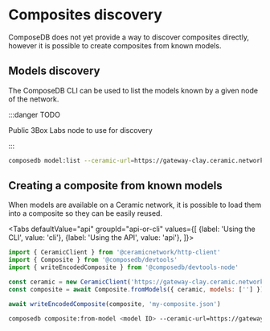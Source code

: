 
# Composites discovery

ComposeDB does not yet provide a way to discover composites directly, however it is possible to create composites from known models.

## Models discovery

The ComposeDB CLI can be used to list the models known by a given node of the network.

:::danger TODO

Public 3Box Labs node to use for discovery

:::

```sh
composedb model:list --ceramic-url=https://gateway-clay.ceramic.network --table
```

## Creating a composite from known models

When models are available on a Ceramic network, it is possible to load them into a composite so they can be easily reused.

<Tabs
  defaultValue="api"
  groupId="api-or-cli"
  values={[
    {label: 'Using the CLI', value: 'cli'},
    {label: 'Using the API', value: 'api'},
  ]}>
  <TabItem value="api">

```js
import { CeramicClient } from '@ceramicnetwork/http-client'
import { Composite } from '@composedb/devtools'
import { writeEncodedComposite } from '@composedb/devtools-node'

const ceramic = new CeramicClient('https://gateway-clay.ceramic.network')
const composite = await Composite.fromModels({ ceramic, models: [''] })

await writeEncodedComposite(composite, 'my-composite.json')
```

  </TabItem>
  <TabItem value="cli">

```sh
composedb composite:from-model <model ID> --ceramic-url=https://gateway-clay.ceramic.network --output=my-composite.json
```

  </TabItem>
</Tabs>

